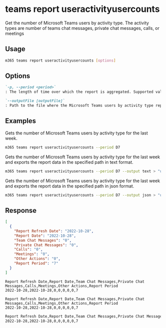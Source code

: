 
# teams report useractivityusercounts

Get the number of Microsoft Teams users by activity type. The activity types are number of teams chat messages, private chat messages, calls, or meetings

## Usage

```sh
m365 teams report useractivityusercounts [options]
```

## Options

```md definition-list
`-p, --period <period>`
: The length of time over which the report is aggregated. Supported values `D7`, `D30`, `D90`, `D180`.

`--outputFile [outputFile]`
: Path to the file where the Microsoft Teams users by activity type report should be stored in.
```

<Global />

## Examples

Gets the number of Microsoft Teams users by activity type for the last week.

```sh
m365 teams report useractivityusercounts --period D7
```

Gets the number of Microsoft Teams users by activity type for the last week and exports the report data in the specified path in text format.

```sh
m365 teams report useractivityusercounts --period D7 --output text > "useractivityusercounts.txt"
```

Gets the number of Microsoft Teams users by activity type for the last week and exports the report data in the specified path in json format.

```sh
m365 teams report useractivityusercounts --period D7 --output json > "useractivityusercounts.json"
```

## Response

<Tabs>
  <TabItem value="JSON">

  ``` json
  [
    {
      "Report Refresh Date": "2022-10-28",
      "Report Date": "2022-10-28",
      "Team Chat Messages": "0",
      "Private Chat Messages": "0",
      "Calls": "0",
      "Meetings": "0",
      "Other Actions": "0",
      "Report Period": "7"
    }
  ]
  ```

  </TabItem>
  <TabItem value="Text">

  ``` text
  Report Refresh Date,Report Date,Team Chat Messages,Private Chat Messages,Calls,Meetings,Other Actions,Report Period
  2022-10-28,2022-10-28,0,0,0,0,0,7
  ```

  </TabItem>
  <TabItem value="CSV">

  ``` text
  Report Refresh Date,Report Date,Team Chat Messages,Private Chat Messages,Calls,Meetings,Other Actions,Report Period
  2022-10-28,2022-10-28,0,0,0,0,0,7
  ```

  </TabItem>
  <TabItem value="Markdown">

  ```md
  Report Refresh Date,Report Date,Team Chat Messages,Private Chat Messages,Calls,Meetings,Other Actions,Report Period
  2022-10-28,2022-10-28,0,0,0,0,0,7
  ```

  </TabItem>
</Tabs>


